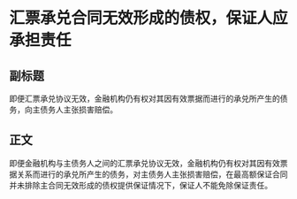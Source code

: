 # 汇票承兑合同无效形成的债权，保证人应承担责任
## 副标题
即便汇票承兑协议无效，金融机构仍有权对其因有效票据而进行的承兑所产生的债务，向主债务人主张损害赔偿。
## 正文
即便金融机构与主债务人之间的汇票承兑协议无效，金融机构仍有权对其因有效票据关系而进行的承兑所产生的债务，对主债务人主张损害赔偿，在最高额保证合同并未排除主合同无效形成的债权提供保证情况下，保证人不能免除保证责任。